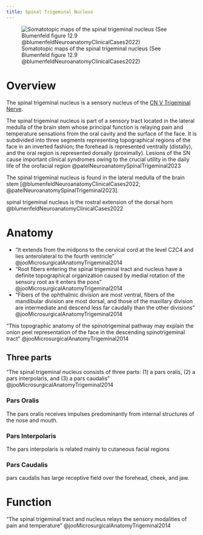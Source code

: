 ```yaml
---
title: Spinal Trigeminal Nucleus
---
```



![Somatotopic maps of the spinal trigeminal nucleus (See Blumenfeld figure 12.9 @blumenfeldNeuroanatomyClinicalCases2022)](/The Archive/Neuroscience/Neuroanatomy/Cranial Nerves/images/fig12.9 Somatotopic maps of the spinal trigeminal nucleus blumenfeld2022.png)


# Overview


The spinal trigeminal nucleus is a sensory nucleus of the [CN V Trigeminal Nerve]({{< var ref-cn5.path >}}).

The spinal trigeminal nucleus is part of  a sensory tract located in the lateral medulla of the brain stem whose principal function is relaying pain and temperature sensations from the oral cavity and the surface of the face.
It is subdivided into three segments representing topographical regions of the face in an inverted fashion; the forehead is represented ventrally (distally), and the oral region is represented dorsally (proximally). Lesions of the SN cause important clinical syndromes owing to the crucial utility in the daily life of the orofacial region @patelNeuroanatomySpinalTrigeminal2023

The spinal trigeminal nucleus is found in the lateral medulla of the brain stem [@blumenfeldNeuroanatomyClinicalCases2022; @patelNeuroanatomySpinalTrigeminal2023].

<!-- Medium- and small-diameter primary sensory fibers convey this information -->

spinal trigeminal nucleus is the rostral extension of the dorsal horn @blumenfeldNeuroanatomyClinicalCases2022

# Anatomy

- "It extends from the midpons to the cervical cord at the level C2C4 and lies anterolateral to the fourth ventricle" @jooMicrosurgicalAnatomyTrigeminal2014
- "Root fibers entering the spinal trigeminal tract and nucleus have a definite topographical organization caused by medial rotation of the sensory root as it enters the pons" @jooMicrosurgicalAnatomyTrigeminal2014
- "Fibers of the ophthalmic division are most ventral, fibers of the mandibular division are most dorsal, and those of the maxillary division are intermediate and descend less far caudally than the other divisions" @jooMicrosurgicalAnatomyTrigeminal2014

::: {.callout-note collapse="true"}

"This topographic anatomy of the spinotrigeminal pathway may explain the onion peel representation of the face in the descending spinotrigeminal tract" @jooMicrosurgicalAnatomyTrigeminal2014
:::

## Three parts
"The spinal trigeminal nucleus consists of three parts: (1) a pars oralis, (2) a pars interpolaris, and (3) a pars caudalis" @jooMicrosurgicalAnatomyTrigeminal2014 




### Pars Oralis

The pars oralis receives impulses predominantly from internal structures of the nose and mouth. 

### Pars Interpolaris
The pars interpolaris is related mainly to cutaneous facial regions\

### Pars Caudalis
pars caudalis has large receptive field over the forehead, cheek, and jaw. 

# Function

"The spinal trigeminal tract and nucleus relays the sensory modalities of pain and temperature" @jooMicrosurgicalAnatomyTrigeminal2014